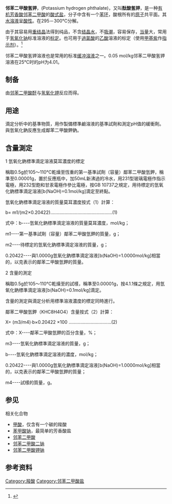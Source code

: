 {{multiple issues|
{{expand|time=2014-05-17T17:09:52+08:00}}
{{expert|time=2014-05-17T17:09:52+08:00}}
}}
{{Chembox
|   Name = 邻苯二甲酸氢钾
|   ImageFile1 = Potassium-hydrogen-phthalate-2D-skeletal.png
|   ImageName1 = 邻苯二甲酸氢钾的结构式
|   ImageFile2 = Potassium-hydrogen-phthalate-3D-skeletal.png
|   ImageName2 = 邻苯二甲酸氢钾的球棍模型
|   IUPACName = Potassium hydrogen phthalate
|   IUPACNameZh = 邻苯二甲酸氢钾
|   OtherNames = 苯二甲酸氢钾、酞酸氢钾
|   Abbreviations = KHP, KHPh
| Section1 = {{Chembox Identifiers
| CASNo = 877-24-7
| CASNo_Ref = {{cascite|correct|CAS}}
|  ChemSpiderID_Ref  = {{chemspidercite|correct|chemspider}}|  ChemSpiderID  =  12839
|  PubChem  =  13413
|  InChI  =  1/C8H6O4.K/c9-7(10)5-3-1-2-4-6(5)8(11)12;/h1-4H,(H,9,10)(H,11,12);/q;+1/p-1
|  InChIKey  =  IWZKICVEHNUQTL-REWHXWOFAT
|  SMILES  =  [K+].O=C(O)c1ccccc1C([O-])=O
|  StdInChI_Ref  = {{stdinchicite|correct|chemspider}}|  StdInChI  =  1S/C8H6O4.K/c9-7(10)5-3-1-2-4-6(5)8(11)12;/h1-4H,(H,9,10)(H,11,12);/q;+1/p-1
|  StdInChIKey_Ref  = {{stdinchicite|correct|chemspider}}|  StdInChIKey  =  IWZKICVEHNUQTL-UHFFFAOYSA-M

}}
| Section2 = {{Chembox Properties
|   Formula = KHC<sub>8</sub>H<sub>4</sub>O<sub>4</sub>
|   MolarMass = 204.2212
|   Appearance = 白色或无色固体
|   Density = 1.64 g/cm<sup>3</sup>
|   Solubility = 可溶：25g/100mL冷水
|   MeltingPt = 295 ℃ (568 K) 分解
|   Ka<sub>2</sub> = 3.9 × 10<sup>-6</sup>
  }}
| Section3 = {{Chembox Structure
|   Coordination = 四面体
  }}
| Section7 = {{Chembox Hazards
|   ExternalMSDS = [http://ptcl.chem.ox.ac.uk/MSDS/PO/potassium_hydrogen_phthalate.html MSDS]
|   MainHazards = 对眼、皮肤有害
|   FlashPt = 不可燃
|   RPhrases = {{R36}}, {{R37}}, {{R38}}
|   SPhrases = {{S22}}, {{S24}}, {{S25}}
  }}
}}

'''邻苯二甲酸氢钾'''，(Potassium hydrogen phthalate)，又叫'''酞酸氢钾'''，是一种[[有机化学|有机]][[芳香酸|芳香酸]][[邻苯二甲酸|邻苯二甲酸]]的[[酸式盐|酸式盐]]，分子中含有一个[[苯|苯环]]，酸根所有的[[原子|原子]]共平面。其[[溶液|水溶液]]呈[[酸性|酸性]]。在295－300℃分解。

由于其容易用[[重结晶|重结晶]]法得到纯品，不含[[结晶水|结晶水]]，不[[潮解|吸潮]]，容易保存，[[化學當量|当量]]大，常用于[[氢氧化钠|氢氧化钠]]标准溶液的[[标定|标定]]。也可用于[[過氯酸|過氯酸]]的[[冰醋酸|乙酸]]溶液的标定（使用[[甲基紫|甲基紫]]作[[指示剂|指示剂]]）。<ref>{{cite book|title=分析化学|edition=第2版 |isbn=130100224|date=1982年10月}}</ref>

邻苯二甲酸氢钾溶液也是常用的标准[[缓冲溶液|缓冲溶液]]之一。0.05 mol/kg邻苯二甲酸氢钾溶液在25℃时的pH为4.01。

== 制备 ==
由[[邻苯二甲酸酐|邻苯二甲酸酐]]与[[氢氧化钾|氢氧化钾]]反应而得。
== 用途 ==
滴定分析中的基準物質，用作製備標準鹼溶液的基準試劑和測定pH值的緩衝劑。
與氫氧化鈉反應生成鄰苯二甲酸鉀鈉。
== 含量測定 ==

;1 氫氧化鈉標準滴定溶液莫耳濃度的標定

稱取0.5g於105～110℃乾燥至恆重的第一基準試劑（容量）鄰苯二甲酸氫鉀，稱準至0.00001g，置於反應瓶中，加50mL新沸過的冷水，用231型玻璃電極作指示電極，用232型飽和甘汞電極作參比電極，按GB 10737之規定，用待標定的氫氧化鈉標準滴定溶液[b(NaOH)=0.1mol/kg]滴定至終點。

氫氧化鈉標準滴定溶液的質量莫耳濃度按式（1）計算：

b= m1/(m2×0.20422)…………………………………………(1)

式中：b----氫氧化鈉標準滴定溶液的質量莫耳濃度，mol/kg；

m1----第一基準試劑（容量）鄰苯二甲酸氫鉀的質量，g；

m2----待標定的氫氧化鈉標準滴定溶液的質量，g；

0.20422----與1.0000g氫氧化鈉標準滴定溶液[b(NaOH)=1.0000mol/kg]相當的，以克表示的鄰苯二甲酸氫鉀的質量。

;2 含量的測定

稱取0.5g於105～110℃乾燥至的試樣，稱準至0.00001g，按4.1.1條之規定，用氫氧化鈉標準滴定溶液[b(NaOH)=0.1mol/kg]滴定。

含量的測定與滴定分析用標準溶液濃度的標定同時進行。

鄰苯二甲酸氫鉀（KHC8H4O4）含量按式（2）計算：

X= (m3/m4)·b×0.20422 ×100 ……………………………(2)

式中：X----鄰苯二甲酸氫鉀的百分含量，%；

m3----氫氧化鈉標準滴定溶液的質量，g；

b----氫氧化鈉標準滴定溶液的濃度，mol/kg；

0.20422----與1.0000g氫氧化鈉標準滴定溶液[b(NaOH)=1.0000mol/kg]相當的，以克表示的鄰苯二甲酸氫鉀的質量；

m4----試樣的質量，g。

== 参见 ==
; 相关化合物
* [[甲酸|甲酸]]，仅含有一个碳的羧酸
* [[苯甲酸钠|苯甲酸钠]]，最简单的芳香酸盐
* [[邻苯二甲酸|邻苯二甲酸]]
* [[邻苯二甲酸二钠|邻苯二甲酸二钠]]
* [[邻苯二甲酸钾钠|邻苯二甲酸钾钠]]

== 参考资料 ==
{{Reflist}}

[[Category:羧酸|Category:羧酸]]
[[Category:邻苯二甲酸盐|Category:邻苯二甲酸盐]]